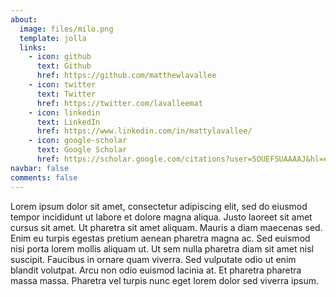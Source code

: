 ```yaml
---
about:
  image: files/milo.png
  template: jolla
  links:
    - icon: github
      text: Github
      href: https://github.com/matthewlavallee
    - icon: twitter
      text: Twitter
      href: https://twitter.com/lavalleemat
    - icon: linkedin
      text: LinkedIn
      href: https://www.linkedin.com/in/mattylavallee/
    - icon: google-scholar
      text: Google Scholar
      href: https://scholar.google.com/citations?user=5OUEFSUAAAAJ&hl=en
navbar: false
comments: false
---
```


Lorem ipsum dolor sit amet, consectetur adipiscing elit, sed do eiusmod tempor incididunt ut labore et dolore magna aliqua. Justo laoreet sit amet cursus sit amet. Ut pharetra sit amet aliquam. Mauris a diam maecenas sed. Enim eu turpis egestas pretium aenean pharetra magna ac. Sed euismod nisi porta lorem mollis aliquam ut. Ut sem nulla pharetra diam sit amet nisl suscipit. Faucibus in ornare quam viverra. Sed vulputate odio ut enim blandit volutpat. Arcu non odio euismod lacinia at. Et pharetra pharetra massa massa. Pharetra vel turpis nunc eget lorem dolor sed viverra ipsum.
